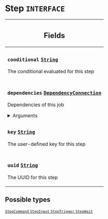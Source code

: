 <!--
  _____   ____    _   _  ____ _______   ______ _____ _____ _______
  |  __  / __   |  | |/ __ __   __| |  ____|  __ _   _|__   __|
  | |  | | |  | | |  | | |  | | | |    | |__  | |  | || |    | |
  | |  | | |  | | | . ` | |  | | | |    |  __| | |  | || |    | |
  | |__| | |__| | | |  | |__| | | |    | |____| |__| || |_   | |
  |_____/ ____/  |_| _|____/  |_|    |______|_____/_____|  |_|
  This file is auto-generated by script/generate_graphql_api_content.sh,
  please build the schema.json by running `rails api:graph:export`
  with https://github.com/buildkite/buildkite/,
  replace the content in data/graphql_data_schema.json
  and run the generation script `./scripts/generate-graphql-api-content.sh`.
-->
<!-- vale off -->
<h1 class="has-pills" data-algolia-exclude>
  Step
  <span class="pill pill--interface pill--normal-case pill--large"><code>INTERFACE</code></span>
</h1>
<!-- vale on -->

<table class="responsive-table responsive-table--single-column-rows">
  <thead>
    <th>
      <h2 data-algolia-exclude>Fields</h2>
    </th>
  </thead>
  <tbody>
    <tr>
      <td>
        <h3 class="is-small has-pills">
          <code>conditional</code>
          <a
            href="/docs/apis/graphql/schemas/scalar/string"
            class="pill pill--scalar pill--normal-case pill--medium"
            title="Go to SCALAR String"
          >
            <code>String</code>
          </a>
        </h3>
        <p>The conditional evaluated for this step</p>
      </td>
    </tr>
    <tr>
      <td>
        <h3 class="is-small has-pills">
          <code>dependencies</code>
          <a
            href="/docs/apis/graphql/schemas/object/dependencyconnection"
            class="pill pill--object pill--normal-case pill--medium"
            title="Go to OBJECT DependencyConnection"
          >
            <code>DependencyConnection</code>
          </a>
        </h3>
        <p>Dependencies of this job</p>
        <div>
          <details>
            <summary>Arguments</summary>
            <table class="responsive-table responsive-table--single-column-rows">
              <tbody>
                <tr>
                  <td>
                    <h4 class="is-small has-pills no-margin">
                      <code>first</code>
                      <a
                        href="/docs/apis/graphql/schemas/scalar/int"
                        class="pill pill--scalar pill--normal-case pill--medium"
                        title="Go to SCALAR Int"
                      >
                        <code>Int</code>
                      </a>
                      <span class="pill pill--required pill--normal-case">
                        <code>required</code>
                      </span>
                    </h4>
                    <p>
                      Returns the first <em>n</em> elements from the list.
                    </p>
                  </td>
                </tr>
                <tr>
                  <td>
                    <h4 class="is-small has-pills no-margin">
                      <code>after</code>
                      <a
                        href="/docs/apis/graphql/schemas/scalar/string"
                        class="pill pill--scalar pill--normal-case pill--medium"
                        title="Go to SCALAR String"
                      >
                        <code>String</code>
                      </a>
                      <span class="pill pill--required pill--normal-case">
                        <code>required</code>
                      </span>
                    </h4>
                    <p>
                      Returns the elements in the list that come after the
                      specified cursor.
                    </p>
                  </td>
                </tr>
                <tr>
                  <td>
                    <h4 class="is-small has-pills no-margin">
                      <code>last</code>
                      <a
                        href="/docs/apis/graphql/schemas/scalar/int"
                        class="pill pill--scalar pill--normal-case pill--medium"
                        title="Go to SCALAR Int"
                      >
                        <code>Int</code>
                      </a>
                      <span class="pill pill--required pill--normal-case">
                        <code>required</code>
                      </span>
                    </h4>
                    <p>
                      Returns the last <em>n</em> elements from the list.
                    </p>
                  </td>
                </tr>
                <tr>
                  <td>
                    <h4 class="is-small has-pills no-margin">
                      <code>before</code>
                      <a
                        href="/docs/apis/graphql/schemas/scalar/string"
                        class="pill pill--scalar pill--normal-case pill--medium"
                        title="Go to SCALAR String"
                      >
                        <code>String</code>
                      </a>
                      <span class="pill pill--required pill--normal-case">
                        <code>required</code>
                      </span>
                    </h4>
                    <p>
                      Returns the elements in the list that come before the
                      specified cursor.
                    </p>
                  </td>
                </tr>
              </tbody>
            </table>
          </details>
        </div>
      </td>
    </tr>
    <tr>
      <td>
        <h3 class="is-small has-pills">
          <code>key</code>
          <a
            href="/docs/apis/graphql/schemas/scalar/string"
            class="pill pill--scalar pill--normal-case pill--medium"
            title="Go to SCALAR String"
          >
            <code>String</code>
          </a>
        </h3>
        <p>The user-defined key for this step</p>
      </td>
    </tr>
    <tr>
      <td>
        <h3 class="is-small has-pills">
          <code>uuid</code>
          <a
            href="/docs/apis/graphql/schemas/scalar/string"
            class="pill pill--scalar pill--normal-case pill--medium"
            title="Go to SCALAR String"
          >
            <code>String</code>
          </a>
        </h3>
        <p>The UUID for this step</p>
      </td>
    </tr>
  </tbody>
</table>

<h2 data-algolia-exclude>Possible types</h2>
<a
  href="/docs/apis/graphql/schemas/object/stepcommand"
  class="pill pill--object pill--normal-case pill--large"
  title="Go to OBJECT StepCommand"
>
  <code>StepCommand</code>
</a>
<a
  href="/docs/apis/graphql/schemas/object/stepinput"
  class="pill pill--object pill--normal-case pill--large"
  title="Go to OBJECT StepInput"
>
  <code>StepInput</code>
</a>
<a
  href="/docs/apis/graphql/schemas/object/steptrigger"
  class="pill pill--object pill--normal-case pill--large"
  title="Go to OBJECT StepTrigger"
>
  <code>StepTrigger</code>
</a>
<a
  href="/docs/apis/graphql/schemas/object/stepwait"
  class="pill pill--object pill--normal-case pill--large"
  title="Go to OBJECT StepWait"
>
  <code>StepWait</code>
</a>
